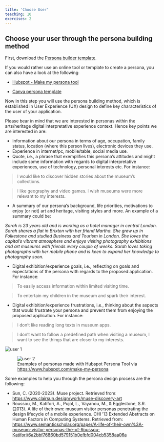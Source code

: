 ```yaml
---
title: 'Choose User'
teaching: 10
exercises: 2
---
```


## Choose your user through the persona building method


First, download the [Persona builder template](files/persona-digital-experience.pdf).

If you would rather use an online tool or template to create a persona, you can also have a look at the following:

- [Hubspot - Make my persona tool](https://www.hubspot.com/make-my-persona)

- [Canva persona template](https://www.canva.com/p/templates/EAFupsPXUJ4-beige-and-orange-professional-marketing-buyer-persona-a4-document/)

Now in this step you will use the persona building method, which is established in User Experience (UX) design to define key characteristics of the user of your application.


Please bear in mind that we are interested in personas within the arts/heritage digital interpretative experience context. Hence key points we are interested in are:

-	Information about our persona in terms of age, occupation, family status, location (where this person lives), electronic devices they use.
-	Experience in internet/pc, mobile/table, social media use.
-	Quote, i.e., a phrase that exemplifies this persona’s attitudes and might include some information with regards to digital interpretative experiences, use of technology, personal interests etc. For instance:

>I would like to discover hidden stories about the museum’s collections. 

>I like geography and video games. I wish museums were more relevant to my interests.

-	A summary of our persona's background, life priorities, motivations to enjoy (or not) art and heritage, visiting styles and more. An example of a summary could be:

*Sarah is 23 years old and is working as a hotel manager in central London. Sarah shares a flat in Brixton with her friend Martha. She grew up in Folkestone and studied Business and Tourism in London. She loves the capital’s vibrant atmosphere and enjoys visiting photography exhibitions and art museums with friends every couple of weeks. Sarah loves taking photographs with her mobile phone and is keen to expand her knowledge to photography soon.*

- Digital exhibition/experience goals, i.e., reflecting on goals and expectations of the persona with regards to the proposed application. For instance: 

>To easily access information within limited visiting time.

>To entertain my children in the museum and spark their interest.

- Digital exhibition/experience frustrations, i.e., thinking about the aspects that would frustrate your persona and prevent them from enjoying the proposed application. For instance:

> I don’t like reading long texts in museum apps. 

>I don’t want to follow a predefined path when visiting a museum, I want to see the things that are closer to my interests.

![](fig/user1.png){alt="user 1"}

![Examples of personas made with Hubspot Persona Tool via [https://www.hubspot.com/make-my-persona](https://www.hubspot.com/make-my-persona)
](fig/user2.png){alt="user 2"}

Some examples to help you through the persona design process are the following:


- Sun, C. (2020-2023). Muse project. Retrieved from: [https://www.clairsun.design/work/muse-discovery-art](https://www.clairsun.design/work/muse-discovery-art)
- Roussou, M., Katifori, A., Pujol, L., Vayanou, M., & Egglestone, S.R. (2013). A life of their own: museum visitor personas penetrating the design lifecycle of a mobile experience. CHI '13 Extended Abstracts on Human Factors in Computing Systems. Retrieved from: [https://www.semanticscholar.org/paper/A-life-of-their-own%3A-museum-visitor-personas-the-of-Roussou-Katifori/6a2bbf76860bd579151b0efbfd004cb5358aa06a](https://www.semanticscholar.org/paper/A-life-of-their-own%3A-museum-visitor-personas-the-of-Roussou-Katifori/6a2bbf76860bd579151b0efbfd004cb5358aa06a)



